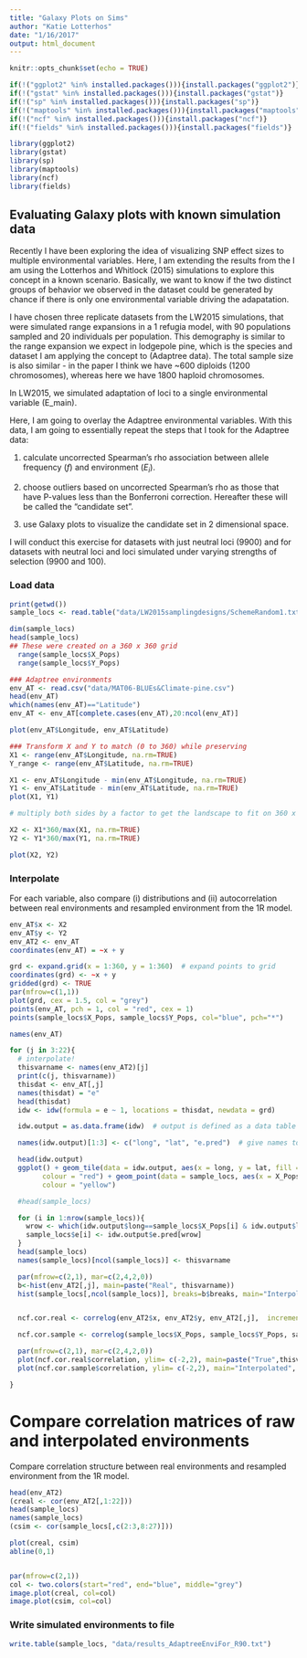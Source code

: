 ```yaml
---
title: "Galaxy Plots on Sims"
author: "Katie Lotterhos"
date: "1/16/2017"
output: html_document
---
```


```r
knitr::opts_chunk$set(echo = TRUE)

if(!("ggplot2" %in% installed.packages())){install.packages("ggplot2")}
if(!("gstat" %in% installed.packages())){install.packages("gstat")}
if(!("sp" %in% installed.packages())){install.packages("sp")}   
if(!("maptools" %in% installed.packages())){install.packages("maptools")} 
if(!("ncf" %in% installed.packages())){install.packages("ncf")}
if(!("fields" %in% installed.packages())){install.packages("fields")}  

library(ggplot2)
library(gstat)
library(sp)
library(maptools)
library(ncf)
library(fields)
```

## Evaluating Galaxy plots with known simulation data

Recently I have been exploring the idea of visualizing SNP effect sizes to multiple environmental variables. Here, I am extending the results from the I am using the Lotterhos and Whitlock (2015) simulations to explore this concept in a known scenario. Basically, we want to know if the two distinct groups of behavior we observed in the dataset could be generated by chance if there is only one environmental variable driving the adapatation.

I have chosen three replicate datasets from the LW2015 simulations, that were simulated range expansions in a 1 refugia model, with 90 populations sampled and 20 individuals per population. This demography is similar to the range expansion we expect in lodgepole pine, which is the species and dataset I am applying the concept to (Adaptree data). The total sample size is also similar - in the paper I think we have ~600 diploids (1200 chromosomes), whereas here we have 1800 haploid chromosomes.

In LW2015, we simulated adaptation of loci to a single environmental variable (E_main).

Here, I am going to overlay the Adaptree environmental variables. With this data, I am going to essentially repeat the steps that I took for the Adaptree data:

1) calculate uncorrected Spearman's rho association between allele frequency ($f$) and environment ($E_i$).

2) choose outliers based on uncorrected Spearman's rho as those that have P-values less than the Bonferroni correction. Hereafter these will be called the "candidate set".

3) use Galaxy plots to visualize the candidate set in 2 dimensional space.

I will conduct this exercise for datasets with just neutral loci (9900) and for datasets with neutral loci and loci simulated under varying strengths of selection (9900 and 100).


### Load data

```r
print(getwd())
sample_locs <- read.table("data/LW2015samplingdesigns/SchemeRandom1.txt")

dim(sample_locs)
head(sample_locs)
## These were created on a 360 x 360 grid
  range(sample_locs$X_Pops)
  range(sample_locs$Y_Pops)

### Adaptree environments
env_AT <- read.csv("data/MAT06-BLUEs&Climate-pine.csv")
head(env_AT)
which(names(env_AT)=="Latitude")
env_AT <- env_AT[complete.cases(env_AT),20:ncol(env_AT)]

plot(env_AT$Longitude, env_AT$Latitude)

### Transform X and Y to match (0 to 360) while preserving
X1 <- range(env_AT$Longitude, na.rm=TRUE)
Y_range <- range(env_AT$Latitude, na.rm=TRUE)

X1 <- env_AT$Longitude - min(env_AT$Longitude, na.rm=TRUE)
Y1 <- env_AT$Latitude - min(env_AT$Latitude, na.rm=TRUE)
plot(X1, Y1)

# multiply both sides by a factor to get the landscape to fit on 360 x 360

X2 <- X1*360/max(X1, na.rm=TRUE) 
Y2 <- Y1*360/max(Y1, na.rm=TRUE) 

plot(X2, Y2)
```

### Interpolate

For each variable, also compare (i) distributions and (ii) autocorrelation between real environments and resampled environment from the 1R model.

```r
env_AT$x <- X2
env_AT$y <- Y2
env_AT2 <- env_AT
coordinates(env_AT) = ~x + y

grd <- expand.grid(x = 1:360, y = 1:360)  # expand points to grid
coordinates(grd) <- ~x + y
gridded(grd) <- TRUE
par(mfrow=c(1,1))
plot(grd, cex = 1.5, col = "grey")
points(env_AT, pch = 1, col = "red", cex = 1)
points(sample_locs$X_Pops, sample_locs$Y_Pops, col="blue", pch="*")

names(env_AT)

for (j in 3:22){
  # interpolate!
  thisvarname <- names(env_AT2)[j]
  print(c(j, thisvarname))
  thisdat <- env_AT[,j]
  names(thisdat) = "e"
  head(thisdat)
  idw <- idw(formula = e ~ 1, locations = thisdat, newdata = grd)  

  idw.output = as.data.frame(idw)  # output is defined as a data table

  names(idw.output)[1:3] <- c("long", "lat", "e.pred")  # give names to the modelled variables

  head(idw.output)
  ggplot() + geom_tile(data = idw.output, aes(x = long, y = lat, fill = e.pred)) + geom_point(data = env_AT2, aes(x = X2, y = Y2), shape = 21, 
        colour = "red") + geom_point(data = sample_locs, aes(x = X_Pops, y = Y_Pops), shape = 25,
        colour = "yellow")

  #head(sample_locs)

  for (i in 1:nrow(sample_locs)){
    wrow <- which(idw.output$long==sample_locs$X_Pops[i] & idw.output$lat==sample_locs$Y_Pops[i])
    sample_locs$e[i] <- idw.output$e.pred[wrow]
  }
  head(sample_locs)
  names(sample_locs)[ncol(sample_locs)] <- thisvarname

  par(mfrow=c(2,1), mar=c(2,4,2,0))
  b<-hist(env_AT2[,j], main=paste("Real", thisvarname))
  hist(sample_locs[,ncol(sample_locs)], breaks=b$breaks, main="Interpolated")


  ncf.cor.real <- correlog(env_AT2$x, env_AT2$y, env_AT2[,j],  increment=2, resamp=500, quiet = TRUE)

  ncf.cor.sample <- correlog(sample_locs$X_Pops, sample_locs$Y_Pops, sample_locs[,ncol(sample_locs)],  increment=2, resamp=500, quiet = TRUE)

  par(mfrow=c(2,1), mar=c(2,4,2,0))
  plot(ncf.cor.real$correlation, ylim= c(-2,2), main=paste("True",thisvarname), type="l")
  plot(ncf.cor.sample$correlation, ylim= c(-2,2), main="Interpolated", type="l")

}
```


# Compare correlation matrices of raw and interpolated environments 

Compare correlation structure between real environments and resampled environment from the 1R model.

```r
head(env_AT2)
(creal <- cor(env_AT2[,1:22]))
head(sample_locs)
names(sample_locs)
(csim <- cor(sample_locs[,c(2:3,8:27)]))

plot(creal, csim)
abline(0,1)


par(mfrow=c(2,1))
col <- two.colors(start="red", end="blue", middle="grey")
image.plot(creal, col=col)
image.plot(csim, col=col)
```


### Write simulated environments to file
```r
write.table(sample_locs, "data/results_AdaptreeEnviFor_R90.txt")
```